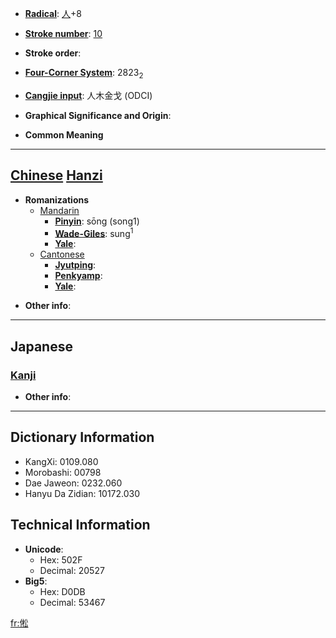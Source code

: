 * '''[[Wiktionary:Chinese radical index| Radical]]''': [[Wiktionary:Chinese radical index 人|人]]+8

* '''[[Wiktionary:Chinese total strokes index|Stroke number]]''': [[Wiktionary:Chinese total strokes index 10|10]]

* '''Stroke order''': 

* '''[[Wiktionary:Chinese four corner index|Four-Corner System]]''': 2823<sub>2</sub>

* '''[[Wiktionary:Chinese Cangjie index|Cangjie input]]''': 人木金戈 (ODCI)

* '''Graphical Significance and Origin''': 

* '''Common Meaning'''

----

== [[Chinese]] [[Hanzi]] ==

* '''Romanizations'''
** [[Mandarin]]
*** '''[[Pinyin]]''': sōng (song1)
*** '''[[Wade-Giles]]''': sung<sup>1</sup>
*** '''[[Yale]]''': 
**[[Cantonese]]
***'''[[Jyutping]]''':
***'''[[Penkyamp]]''': 
***'''[[Yale]]''': 

* '''Other info''': 

----

==Japanese==
===[[Kanji]]===
{{kanji|on readings=[[しょう]] (shō), [[しゅ]] (shu)|kun readings=[[おこたる]] (okotaru), [[ののしる]] (nonoshiru)}}

* '''Other info''':  

----

== Dictionary Information ==

* KangXi: 0109.080
* Morobashi: 00798
* Dae Jaweon: 0232.060
* Hanyu Da Zidian: 10172.030

== Technical Information ==

* '''Unicode''':
** Hex: 502F
** Decimal: 20527
* '''Big5''':
** Hex: D0DB
** Decimal: 53467

[[fr:倯]]